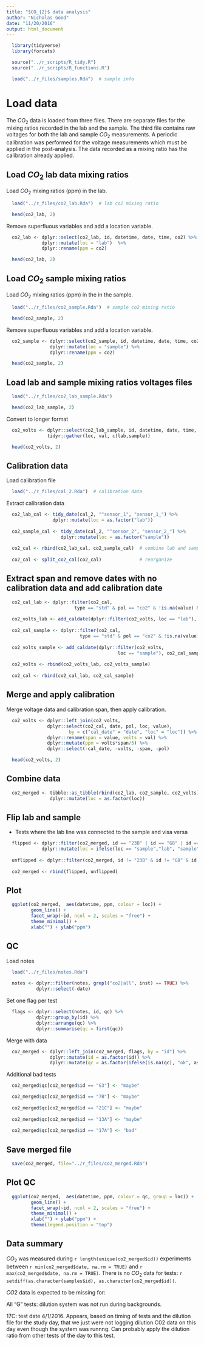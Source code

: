 ```yaml
---
title: "$CO_{2}$ data analysis"
author: "Nicholas Good"
date: "11/20/2016"
output: html_document
---
```


```r
  library(tidyverse)
  library(forcats)
```

```r
  source("../r_scripts/R_tidy.R")
  source("../r_scripts/R_functions.R")
```

```r
  load("../r_files/samples.Rda")  # sample info
```

# Load data

The $CO_{2}$ data is loaded from three files. There are separate files for the mixing ratios recorded in the lab and the sample. The third file contains raw voltages for both the lab and sample $CO_{2}$ measurements. A periodic calibration was performed for the voltage measurements which must be applied in the post-analysis. The data recorded as a mixing ratio has the calibration already applied.  

## Load $CO_{2}$ lab data mixing ratios

Load $CO_{2}$ mixing ratios (ppm) in the lab.

```r
  load("../r_files/co2_lab.Rda")  # lab co2 mixing ratio
```

```r
  head(co2_lab, 2)
```

Remove superfluous variables and add a location variable.

```r
  co2_lab <- dplyr::select(co2_lab, id, datetime, date, time, co2) %>%
             dplyr::mutate(loc = "lab")  %>%
             dplyr::rename(ppm = co2)
```

```r
  head(co2_lab, 2)
```

## Load $CO_{2}$ sample mixing ratios

Load $CO_{2}$ mixing ratios (ppm) in the in the sample.

```r
  load("../r_files/co2_sample.Rda")  # sample co2 mixing ratio
```

```r
  head(co2_sample, 2)
```

Remove superfluous variables and add a location variable.

```r
  co2_sample <- dplyr::select(co2_sample, id, datetime, date, time, co2) %>%
                dplyr::mutate(loc = "sample") %>%
                dplyr::rename(ppm = co2)
```

```r
  head(co2_sample, 2)
```

## Load lab and sample mixing ratios voltages files

```r
  load("../r_files/co2_lab_sample.Rda")
```

```r
  head(co2_lab_sample, 2)
```

Convert to longer format

```r
  co2_volts <- dplyr::select(co2_lab_sample, id, datetime, date, time, lab, sample) %>%
               tidyr::gather(loc, val, c(lab,sample))
```

```r
  head(co2_volts, 2)
```

## Calibration data

Load calibration file

```r
  load("../r_files/cal_2.Rda")  # calibration data
```

Extract calibration data

```r
  co2_lab_cal <- tidy_date(cal_2, "^sensor_1", "sensor_1_") %>%
                 dplyr::mutate(loc = as.factor("lab"))
  
  co2_sample_cal <- tidy_date(cal_2, "^sensor_2", "sensor_2_") %>%
                    dplyr::mutate(loc = as.factor("sample"))
   
  co2_cal <- rbind(co2_lab_cal, co2_sample_cal)  # combine lab and sample data
  
  co2_cal <- split_co2_cal(co2_cal)              # reorganize
```

## Extract span and remove dates with no calibration data and add calibration date

```r
  co2_cal_lab <- dplyr::filter(co2_cal,
                         type == "std" & pol == "co2" & !is.na(value) & loc == "lab")
  
  co2_volts_lab <- add_caldate(dplyr::filter(co2_volts, loc == "lab"), co2_cal_lab)
  
  co2_cal_sample <- dplyr::filter(co2_cal,
                           type == "std" & pol == "co2" & !is.na(value) & loc == "sample")
  
  co2_volts_sample <- add_caldate(dplyr::filter(co2_volts,
                                         loc == "sample"), co2_cal_sample)
  
  co2_volts <- rbind(co2_volts_lab, co2_volts_sample)
  
  co2_cal <- rbind(co2_cal_lab, co2_cal_sample)
```

## Merge and apply calibration

Merge voltage data and calibration span, then apply calibration.

```r
  co2_volts <- dplyr::left_join(co2_volts, 
               dplyr::select(co2_cal, date, pol, loc, value),
                       by = c("cal_date" = "date", "loc" = "loc")) %>%
               dplyr::rename(span = value, volts = val) %>%
               dplyr::mutate(ppm = volts*span/5) %>%
               dplyr::select(-cal_date, -volts, -span, -pol)
```

```r
  head(co2_volts, 2)
```

## Combine data

```r
  co2_merged <- tibble::as_tibble(rbind(co2_lab, co2_sample, co2_volts)) %>%
                dplyr::mutate(loc = as.factor(loc))
```

## Flip lab and sample

* Tests where the lab line was connected to the sample and visa versa

```r
  flipped <- dplyr::filter(co2_merged, id == "23B" | id == "G8" | id == "G3") %>%
             dplyr::mutate(loc = ifelse(loc == "sample","lab", "sample"))
  
  unflipped <- dplyr::filter(co2_merged, id != "23B" & id != "G8" & id != "G3")
    
  co2_merged <- rbind(flipped, unflipped)
```

## Plot

```r
  ggplot(co2_merged,  aes(datetime, ppm, colour = loc)) +
         geom_line() +
         facet_wrap(~id, ncol = 2, scales = "free") +
         theme_minimal() +
         xlab("") + ylab("ppm")
```

## QC

Load notes

```r
  load("../r_files/notes.Rda")
  
  notes <- dplyr::filter(notes, grepl("co2|all", inst) == TRUE) %>%
           dplyr::select(-date)
```

Set one flag per test

```r
  flags <- dplyr::select(notes, id, qc) %>%
           dplyr::group_by(id) %>%
           dplyr::arrange(qc) %>%
           dplyr::summarise(qc = first(qc))
```

Merge with data

```r
  co2_merged <- dplyr::left_join(co2_merged, flags, by = "id") %>%
                dplyr::mutate(id = as.factor(id)) %>%
                dplyr::mutate(qc = as.factor(ifelse(is.na(qc), "ok", as.character(qc))))
```

Additional bad tests

```r
  co2_merged$qc[co2_merged$id == "G3"] <- "maybe"

  co2_merged$qc[co2_merged$id == "7B"] <- "maybe"
  
  co2_merged$qc[co2_merged$id == "21C"] <- "maybe"
  
  co2_merged$qc[co2_merged$id == "13A"] <- "maybe"
  
  co2_merged$qc[co2_merged$id == "17A"] <- "bad"
```

## Save merged file

```r
  save(co2_merged, file="../r_files/co2_merged.Rda")
```

## Plot QC

```r
  ggplot(co2_merged,  aes(datetime, ppm, colour = qc, group = loc)) +
         geom_line() +
         facet_wrap(~id, ncol = 2, scales = "free") +
         theme_minimal() +
         xlab("") + ylab("ppm") +
         theme(legend.position = "top")
```

## Data summary

$CO_{2}$ was measured during `r length(unique(co2_merged$id))` experiments between `r min(co2_merged$date, na.rm = TRUE)` and `r max(co2_merged$date, na.rm = TRUE)`. There is no $CO_{2}$ data for tests: `r setdiff(as.character(samples$id), as.character(co2_merged$id))`.

$CO2$ data is expected to be missing for: 

All "G" tests: dilution system was not run during backgrounds.

17C: test date 4/1/2016. Appears, based on timing of tests and the dilution file for the study day, that we just were not logging dilution C02 data on this day even though the system was runnng. Can probably apply the dilution ratio from other tests of the day to this test.
